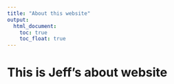 ```yaml
---
title: "About this website"
output: 
  html_document:
    toc: true
    toc_float: true
---
```


# This is Jeff's about website




